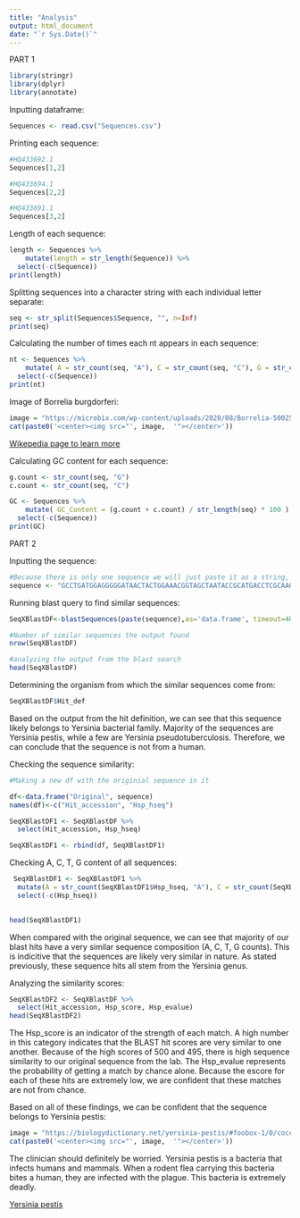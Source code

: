 ```yaml
---
title: "Analysis"
output: html_document
date: "`r Sys.Date()`"
---
```


PART 1

```r
library(stringr)
library(dplyr)
library(annotate)
```

Inputting dataframe:
```r
Sequences <- read.csv("Sequences.csv")
```

Printing each sequence:
```r
#HQ433692.1
Sequences[1,2]
```
```r
#HQ433694.1
Sequences[2,2]
```
```r
#HQ433691.1
Sequences[3,2]
```

Length of each sequence:
```r
length <- Sequences %>%
    mutate(length = str_length(Sequence)) %>%
  select(-c(Sequence))
print(length)
```

Splitting sequences into a character string with each individual letter separate:
```r
seq <- str_split(Sequences$Sequence, "", n=Inf)
print(seq)
```

Calculating the number of times each nt appears in each sequence:
```r
nt <- Sequences %>%
    mutate( A = str_count(seq, "A"), C = str_count(seq, "C"), G = str_count(seq, "G"), T = str_count(seq, "T")) %>%
  select(-c(Sequence))
print(nt)
```

Image of Borrelia burgdorferi:
```r
image = "https://microbix.com/wp-content/uploads/2020/08/Borrelia-500259845-scaled.jpg"
cat(paste0('<center><img src="', image,  '"></center>')) 
```

[Wikepedia page to learn more](https://en.wikipedia.org/wiki/Borrelia_burgdorferi)

Calculating GC content for each sequence:
```r
g.count <- str_count(seq, "G")
c.count <- str_count(seq, "C")

GC <- Sequences %>%
    mutate( GC_Content = (g.count + c.count) / str_length(seq) * 100 ) %>%
  select(-c(Sequence))
print(GC)
```

PART 2

Inputting the sequence:
```r
#Because there is only one sequence we will just paste it as a string, if it were in FASTA format we could upload it using import.fasta() function in Bio2cor package, however this is easier in our case
sequence <- "GCCTGATGGAGGGGGATAACTACTGGAAACGGTAGCTAATACCGCATGACCTCGCAAGAGCAAAGTGGGGGACCTTAGGGCCTCACGCCATCGGATGAACCCAGATGGGATTAGCTAGTAGGTGGGGTAATGGCTCACCTAGGCGACGATCCCTAGCTGGTCTGAGAGGATGACCAGCCACACTGGAACTGAGACACGGTCCAGACTCCTACGGGAGGCAGCAGTGGGGAATATTGCACAATGGGCGCAA"
```

Running blast query to find similar sequences:
```r
SeqXBlastDF<-blastSequences(paste(sequence),as='data.frame', timeout=40, hitListSize = 6)
```

```r
#Number of similar sequences the output found
nrow(SeqXBlastDF)
```

```r
#analyzing the output from the blast search
head(SeqXBlastDF)
```
Determining the organism from which the similar sequences come from: 
```r
SeqXBlastDF$Hit_def
```

Based on the output from the hit definition, we can see that this sequence likely belongs to Yersinia bacterial family. Majority of the sequences are Yersinia pestis, while a few are Yersinia pseudotuberculosis. Therefore, we can conclude that the sequence is not from a human.

Checking the sequence similarity:
```r
#Making a new df with the originial sequence in it

df<-data.frame("Original", sequence)
names(df)<-c("Hit_accession", "Hsp_hseq")

SeqXBlastDF1 <- SeqXBlastDF %>%
  select(Hit_accession, Hsp_hseq)

SeqXBlastDF1 <- rbind(df, SeqXBlastDF1)
```

Checking A, C, T, G content of all sequences:
```r
 SeqXBlastDF1 <- SeqXBlastDF1 %>%
  mutate(A = str_count(SeqXBlastDF1$Hsp_hseq, "A"), C = str_count(SeqXBlastDF1$Hsp_hseq, "C"), G = str_count(SeqXBlastDF1$Hsp_hseq, "G"), T = str_count(SeqXBlastDF1$Hsp_hseq, "T")) %>%
  select(-c(Hsp_hseq))

         
head(SeqXBlastDF1)
```
When compared with the original sequence, we can see that majority of our blast hits have a very similar sequence composition (A, C, T, G counts). This is indicitive that the sequences are likely very similar in nature. As stated previously, these sequence hits all stem from the Yersinia genus.

Analyzing the similarity scores:
```r
SeqXBlastDF2 <- SeqXBlastDF %>%
  select(Hit_accession, Hsp_score, Hsp_evalue)
head(SeqXBlastDF2)
```

The Hsp_score is an indicator of the strength of each match. A high number in this category indicates that the BLAST hit scores are very similar to one another. Because of the high scores of 500 and 495, there is high sequence similarity to our original sequence from the lab.
The Hsp_evalue represents the probability of getting a match by chance alone. Because the escore for each of these hits are extremely low, we are confident that these matches are not from chance.

Based on all of these findings, we can be confident that the sequence belongs to Yersinia pestis:
```r
image = "https://biologydictionary.net/yersinia-pestis/#foobox-1/0/coccobacillus.jpg"
cat(paste0('<center><img src="', image,  '"></center>')) 
```

The clinician should definitely be worried. Yersinia pestis is a bacteria that infects humans and mammals. When a rodent flea carrying this bacteria bites a human, they are infected with the plague. This bacteria is extremely deadly. 

[Yersinia pestis](https://en.wikipedia.org/wiki/Yersinia_pestis)
